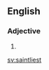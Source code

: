 ==English==

===Adjective===
{{head|en|adjective superlative form}}

# {{en-superlative of|saintly}}

[[sv:saintliest]]